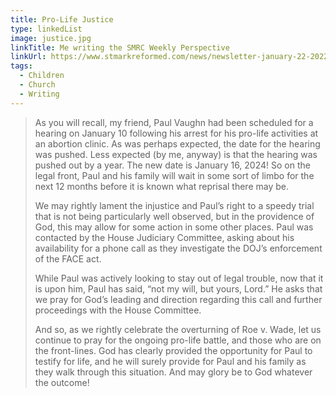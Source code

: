 ```yaml
---
title: Pro-Life Justice
type: linkedList
image: justice.jpg
linkTitle: Me writing the SMRC Weekly Perspective
linkUrl: https://www.stmarkreformed.com/news/newsletter-january-22-2022
tags:
  - Children
  - Church
  - Writing
---
```


> As you will recall, my friend, Paul Vaughn had been scheduled for a hearing on January 10 following his arrest for his pro-life activities at an abortion clinic. As was perhaps expected, the date for the hearing was pushed. Less expected (by me, anyway) is that the hearing was pushed out by a year. The new date is January 16, 2024! So on the legal front, Paul and his family will wait in some sort of limbo for the next 12 months before it is known what reprisal there may be.
>
> We may rightly lament the injustice and Paul’s right to a speedy trial that is not being particularly well observed, but in the providence of God, this may allow for some action in some other places. Paul was contacted by the House Judiciary Committee, asking about his availability for a phone call as they investigate the DOJ’s enforcement of the FACE act.
>
>While Paul was actively looking to stay out of legal trouble, now that it is upon him, Paul has said, “not my will, but yours, Lord.” He asks that we pray for God’s leading and direction regarding this call and further proceedings with the House Committee.
>
>And so, as we rightly celebrate the overturning of Roe v. Wade, let us continue to pray for the ongoing pro-life battle, and those who are on the front-lines. God has clearly provided the opportunity for Paul to testify for life, and he will surely provide for Paul and his family as they walk through this situation. And may glory be to God whatever the outcome!

